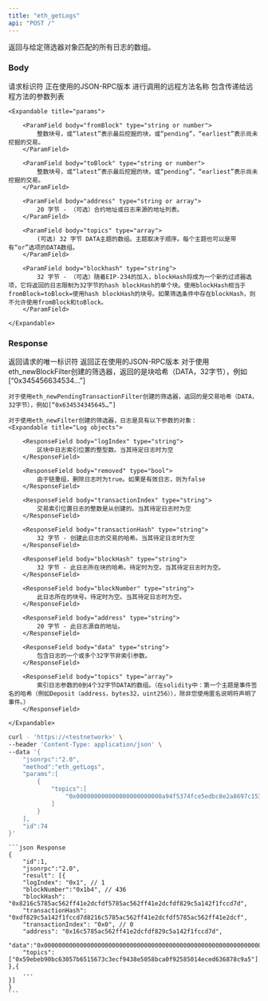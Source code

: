```yaml
---
title: "eth_getLogs"
api: "POST /"
---
```


返回与给定筛选器对象匹配的所有日志的数组。


### Body

<ParamField body="id" type="number" placeholder="1">
  请求标识符
</ParamField>

<ParamField body="jsonrpc" type="string" placeholder="2.0">
  正在使用的JSON-RPC版本
</ParamField>

<ParamField body="method" type="string" placeholder="eth_getLogs">
  进行调用的远程方法名称
</ParamField>

<ParamField body="params" type="object">
    包含传递给远程方法的参数列表

    <Expandable title="params">

        <ParamField body="fromBlock" type="string or number">
            整数块号，或“latest”表示最后挖掘的块，或“pending”，“earliest”表示尚未挖掘的交易。
        </ParamField>

        <ParamField body="toBlock" type="string or number">
            整数块号，或“latest”表示最后挖掘的块，或“pending”，“earliest”表示尚未挖掘的交易。
        </ParamField>

        <ParamField body="address" type="string or array">
            20 字节 - （可选）合约地址或日志来源的地址列表。
        </ParamField>

        <ParamField body="topics" type="array">
            (可选) 32 字节 DATA主题的数组。主题取决于顺序。每个主题也可以是带有“or”选项的DATA数组。
        </ParamField>

        <ParamField body="blockhash" type="string">
            32 字节 - （可选）随着EIP-234的加入，blockHash将成为一个新的过滤器选项，它将返回的日志限制为32字节的hash blockHash的单个块。使用blockHash相当于fromBlock=toBlock=使用hash blockHash的块号。如果筛选条件中存在blockHash，则不允许使用fromBlock和toBlock。
        </ParamField>

    </Expandable>

</ParamField>

### Response

<ResponseField name="id" type="number">
    返回请求的唯一标识符
</ResponseField>

<ResponseField name="jsonrpc" type="string">
    返回正在使用的JSON-RPC版本
</ResponseField>

<ResponseField name="result" type="array">
    对于使用eth_newBlockFilter创建的筛选器，返回的是块哈希（DATA，32字节），例如[“0x345456634534…”]

    对于使用eth_newPendingTransactionFilter创建的筛选器，返回的是交易哈希（DATA，32字节），例如[“0x634534345645…”]

    对于使用eth_newFilter创建的筛选器，日志是具有以下参数的对象：
    <Expandable title="Log objects">

        <ResponseField body="logIndex" type="string">
            区块中日志索引位置的整型数。当其待定日志时为空
        </ResponseField>

        <ResponseField body="removed" type="bool">
            由于链重组，删除日志时为true。如果是有效日志，则为false
        </ResponseField>

        <ResponseField body="transactionIndex" type="string">
            交易索引位置日志的整数是从创建的。当其待定日志时为空
        </ResponseField>

        <ResponseField body="transactionHash" type="string">
            32 字节 - 创建此日志的交易的哈希。当其待定日志时为空
        </ResponseField>

        <ResponseField body="blockHash" type="string">
            32 字节 - 此日志所在块的哈希。待定时为空。当其待定日志时为空。
        </ResponseField>

        <ResponseField body="blockNumber" type="string">
            此日志所在的块号。待定时为空。当其待定日志时为空。
        </ResponseField>

        <ResponseField body="address" type="string">
            20 字节 - 此日志源自的地址。
        </ResponseField>

        <ResponseField body="data" type="string">
            包含日志的一个或多个32字节非索引参数。
        </ResponseField>

        <ResponseField body="topics" type="array">
            索引日志参数的0到4个32字节DATA的数组。（在solidity中：第一个主题是事件签名的哈希（例如Deposit（address，bytes32，uint256）），除非您使用匿名说明符声明了事件。）
        </ResponseField>

    </Expandable>

</ResponseField>

<RequestExample>

```bash Example Request
curl - 'https://<testnetwork>' \
--header 'Content-Type: application/json' \
--data '{
    "jsonrpc":"2.0",
    "method":"eth_getLogs",
    "params":[
        {
            "topics":[
                "0x000000000000000000000000a94f5374fce5edbc8e2a8697c15331677e6ebf0b"
            ]
        }
    ],
    "id":74
}'
```

</RequestExample>

<ResponseExample>

    ```json Response
    {
        "id":1,
        "jsonrpc":"2.0",
        "result": [{
        "logIndex": "0x1", // 1
        "blockNumber":"0x1b4", // 436
        "blockHash": "0x8216c5785ac562ff41e2dcfdf5785ac562ff41e2dcfdf829c5a142f1fccd7d",
        "transactionHash":  "0xdf829c5a142f1fccd7d8216c5785ac562ff41e2dcfdf5785ac562ff41e2dcf",
        "transactionIndex": "0x0", // 0
        "address": "0x16c5785ac562ff41e2dcfdf829c5a142f1fccd7d",
        "data":"0x0000000000000000000000000000000000000000000000000000000000000000",
        "topics": ["0x59ebeb90bc63057b6515673c3ecf9438e5058bca0f92585014eced636878c9a5"]
    },{
        ...
    }]
    }
    ```

</ResponseExample>